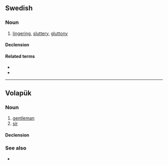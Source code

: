 {{also|şöl|Appendix:Variations of "sol"}}
==Swedish==

===Noun===
{{sv-noun|n}}

# [[lingering]], [[sluttery]], [[gluttony]]

====Declension====
{{sv-noun-unc-irreg-n|2=sölet}}

====Related terms====
* {{l|sv|söla}}
* {{l|sv|sölig}}

----

==Volapük==

===Noun===
{{vo-noun}}

# [[gentleman]]
# [[sir]]

====Declension====
{{vo-decl-noun}}

===See also===
* {{l|vo|siör}}